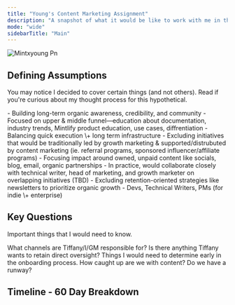 ```yaml
---
title: "Young's Content Marketing Assignment"
description: "A snapshot of what it would be like to work with me in the first 60 days! "
mode: "wide"
sidebarTitle: "Main"
---
```


![Mintxyoung Pn](/mintxyoung.png)

## Defining Assumptions

You may notice I decided to cover certain things (and not others). Read if you're curious about my thought process for this hypothetical.

<AccordionGroup>
  <Accordion title="Goals" icon="bullseye" iconType="regular">
    - Building long-term organic awareness, credibility, and community
    - Focused on upper & middle funnel—education about documentation, industry trends, Mintlify product education, use cases, diffrentiation
    - Balancing quick execution \+ long term infrastructure
  </Accordion>
  <Accordion title="Scope" icon="arrow-down-big-small">
    - Excluding initiatives that would be traditionally led by growth marketing & supported/distrubuted by content marketing (ie. referral programs, sponsored influencer/affiliate programs)
      - Focusing impact around owned, unpaid content like socials, blog, email, organic partnerships
      - In practice, would collaborate closely with technical writer, head of marketing, and growth marketer on overlapping initiatives (TBD)
    - Excluding retention-oriented strategies like newsletters to prioritize organic growth
  </Accordion>
  <Accordion title="Target audience" icon="people">
    - Devs, Technical Writers, PMs (for indie \+ enterprise)
  </Accordion>
</AccordionGroup>

## Key Questions

Important things that I would need to know.

<Columns cols={2}>
  <Card title="Divide & Conquer" icon="square-divide" cta="What channels are Tiffany/I/GM responsible for?">
    What channels are Tiffany/I/GM responsible for? Is there anything Tiffany wants to retain  direct oversight?
  </Card>
  <Card title="Branding & Voice" icon="comment-question" href="/keyquestions">
    Things I would need to determine early in the onboarding process.
  </Card>
  <Card title="Current Tools & Automations" icon="sparkles">
    
  </Card>
  <Card title="Outsourcing" icon="sparkles">
    
  </Card>
  <Card title="Backlog" icon="ball-pile">
    How caught up are we with content? Do we have a runway?
  </Card>
  <Card title="New Card" icon="sparkles">
    
  </Card>
</Columns>

## Timeline - 60 Day Breakdown

<Card title="60 Day Breakdown" icon="calendar" href="Calendar.mdx">
  
</Card>